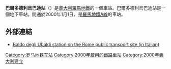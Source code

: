 {{Infobox station 
| name          = [[File:Logo_Metropolitane_Italia.svg|20px]] Baldo degli Ubaldi 
| type          = 
| style         = Rome Metro
| image         = Baldo degli Ubaldi.JPEG
| image_caption = 
| address       = 
| coordinates   = {{Coord|41|53|56|N|12|25|58|E|type:railwaystation_region:IT-RM|display=inline,title}}
| line          = <!-- line information is detailed under "services" -->
| other         = 
| structure     = 地下
| platform      = 
| depth         = 
| levels        = 
| tracks        = 2
| parking       = 
| bicycle       = 
| baggage_check = 
| opened        = 2000
| closed        =  
| rebuilt       = 
| electrified   = 
| ADA           = 
| code          = 
| owned         = 羅馬交通局
| zone          = 
| smartcardname =
| smartcardstatus =
| former        = 
| passengers    = 
| pass_year     = 
| pass_percent  = 
| pass_system   = 
| mpassengers   = 
| services      =
| map_locator   = 
| web           = 
}}
'''巴爾多德利烏巴迪站'''（{{lang-it|Baldo degli Ubaldi}}）是[[義大利|義大利]][[羅馬地鐵|羅馬地鐵]]的一個車站。巴爾多德利烏巴迪站是一個地下車站，開通於2000年1月1日，是[[羅馬地鐵A線|羅馬地鐵A線]]的車站。

==外部連結==
*[https://web.archive.org/web/20070927001615/http://www.atac.roma.it/linee/m_linee.asp?p=1&i=6&NUM=MAA&st=90003 Baldo degli Ubaldi station on the Rome public transport site (in Italian)]

{{羅馬地鐵A線}}

[[Category:罗马地铁车站|Category:罗马地铁车站]]
[[Category:2000年啟用的鐵路車站|Category:2000年啟用的鐵路車站]]
[[Category:2000年義大利建立|Category:2000年義大利建立]]